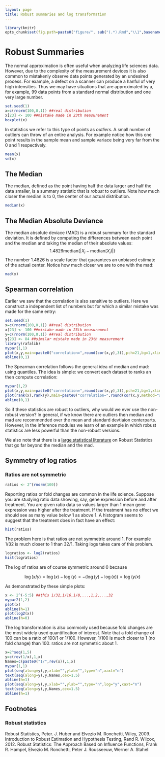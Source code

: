 ```yaml
---
layout: page
title: Robust summaries and log transformation
---
```


```r
library(knitr)
opts_chunk$set(fig.path=paste0("figure/", sub("(.*).Rmd","\\1",basename(knitr:::knit_concord$get('infile'))), "-"))
```

# Robust Summaries

The normal approximation is often useful when analyzing life sciences data. However, due to the complexity of the measurement devices it is also common to mistakenly observe data points generated by an undesired process. For example, a defect on a scanner can produce a hanful of very high intensities. Thus we may have situations that are approximated by a, for example, 99 data points from a standard normal distribution and one very large number.
```r
set.seed(1)
x=c(rnorm(100,0,1)) ##real distribution
x[23] <- 100 ##mistake made in 23th measurement
boxplot(x)
```
In statistics we refer to this type of points as _outliers_. A small number of outliers can throw of an entire analysis. For example notice how this one point results in the sample mean and sample variace being very far from the 0 and 1 respectively.
```r
mean(x)
sd(x)
```

## The Median

The median, defined as the point having half the data larger and half the data smaller, is a summary statistic that is _robust_ to outliers. Note how much closer the median is to 0, the center of our actual distribution. 
```r
median(x)
```

## The Median Absolute Deviance
The median absolute deviace (MAD) is a robust summary for the standard deviation. It is defined by computing the differences between each point and the median and taking the median of their absolute values:
$$
 1.4826 \mbox{median}\{| X_i - \mbox{median}(X_i)|\}
$$
The number $1.4826$ is a scale factor that guarantees an unbiased 
estimate of the actual center. Notice how much closer we are to one with the mad:
```r
mad(x)
```

## Spearman correlation
Earlier we saw that the correlation is also sensitive to outliers. Here we construct a independent list of numbers but for which a similar mistake was made for the same entry:

```r
set.seed(1)
x=c(rnorm(100,0,1)) ##real distribution
x[23] <- 100 ##mistake made in 23th measurement
y=c(rnorm(100,0,1)) ##real distribution
y[23] <- 84 ##similar mistake made in 23th measurement
library(rafalib)
mypar(1,1)
plot(x,y,main=paste0("correlation=",round(cor(x,y),3)),pch=21,bg=1,xlim=c(-3,100),ylim=c(-3,100))
abline(0,1)
```

The Spearman correlation follows the general idea of median and mad: using quantiles.  The idea is simple: we convert each dataset to ranks an then compute correlation:
```r
mypar(1,2)
plot(x,y,main=paste0("correlation=",round(cor(x,y),3)),pch=21,bg=1,xlim=c(-3,100),ylim=c(-3,100))
plot(rank(x),rank(y),main=paste0("correlation=",round(cor(x,y,method="spearman"),3)),pch=21,bg=1,xlim=c(-3,100),ylim=c(-3,100))
abline(0,1)
```


So if these statistics are robust to outliers, why would we ever use the non-robust version? In general, if we know there are outliers then median and mad are recommended over the mean and standard devtiaion conterparts. However, in the inference modules we learn of an example in which robust statistics are less powerful than the non-robust versions.

We also note that there is a [large statistical literature](#foot) on Robust Statistics that go far beyond the median and the mad.

## Symmetry of log ratios


### Ratios are not symmetric

```r
ratios <- 2^(rnorm(100))
```

Reporting ratios or fold changes are common in the life science. Suppose you are studying ratio data showing, say, gene expression before and after treatment. You are given ratio data so values larger than 1 mean gene expression was higher after the treatment. If the treatment has no effect we should see as many value below 1 as above 1. A histogram seems to suggest that the treatment does in fact have an effect:

```r
hist(ratios)
```

The problem here is that ratios are not symmetric around 1. For example 1/32 is much closer to 1 than 32/1. Taking logs takes care of this problem.

```r
logratios <- log2(ratios)
hist(logratios)
```

The log of ratios are of course symmetric around 0 because

$$\log(x/y) = \log(x)-\log(y) = -(\log(y)-\log(x)) = \log(y/x)$$

As demonstrated by these simple plots:
```r
x <- 2^(-5:5) ##this 1/32,1/16,1/8,...,1,2,...,32
mypar2(1,2)
plot(x)
abline(h=1)
plot(log2(x))
abline(h=0)
```


The log transformation is also commonly used because fold changes are the most widely used quantification of interest. Note that a fold change of 100 can be a ratio of 100/1 or 1/100. However, 1/100 is much closer to 1 (no fold change) than 100: ratios are not symmetric about 1.
```r
x=2^seq(1,5)
y=c(rev(1/x),1,x)
Names=c(paste0("1/",rev(x)),1,x)
mypar(1,1)
plot(seq(along=y),y,xlab="",ylab="",type="n",xaxt="n")
text(seq(along=y),y,Names,cex=1.5)
abline(h=1)
plot(seq(along=y),y,xlab="",ylab="",type="n",log="y",xaxt="n")
text(seq(along=y),y,Names,cex=1.5)
abline(h=1)
```

## Footnotes <a name="foot"></a>

### Robust statistics

Robust Statistics, Peter. J. Huber and Elvezio M. Ronchetti, Wiley, 2009.
Introduction to Robust Estimation and Hypothesis Testing, Rand R. Wilcox, 2012.
Robust Statistics: The Approach Based on Influence Functions, Frank R. Hampel, Elvezio M. Ronchetti, Peter J. Rousseeuw, Werner A. Stahel

